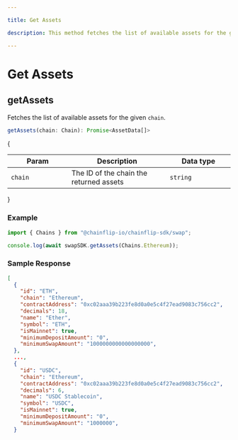 ```yaml
---

title: Get Assets

description: This method fetches the list of available assets for the given chain.

---
```


# Get Assets

## getAssets

Fetches the list of available assets for the given `chain`.

```typescript copy
getAssets(chain: Chain): Promise<AssetData[]>
```

{<table><thead><tr><th width="223">Param</th><th width="372">Description</th><th width="244.33333333333331">Data type</th></tr></thead><tbody><tr><td><code>chain</code></td><td>The ID of the chain the returned assets</td><td><code>string</code></td></tr></tbody></table>}

### Example

```typescript copy
import { Chains } from "@chainflip-io/chainflip-sdk/swap";

console.log(await swapSDK.getAssets(Chains.Ethereum));
```

### Sample Response

```json
[
  {
    "id": "ETH",
    "chain": "Ethereum",
    "contractAddress": "0xc02aaa39b223fe8d0a0e5c4f27ead9083c756cc2",
    "decimals": 18,
    "name": "Ether",
    "symbol": "ETH",
    "isMainnet": true,
    "minimumDepositAmount": "0",
    "minimumSwapAmount": "1000000000000000000",
  },
  ...,
  {
    "id": "USDC",
    "chain": "Ethereum",
    "contractAddress": "0xc02aaa39b223fe8d0a0e5c4f27ead9083c756cc2",
    "decimals": 6,
    "name": "USDC Stablecoin",
    "symbol": "USDC",
    "isMainnet": true,
    "minimumDepositAmount": "0",
    "minimumSwapAmount": "1000000",
  }
```
